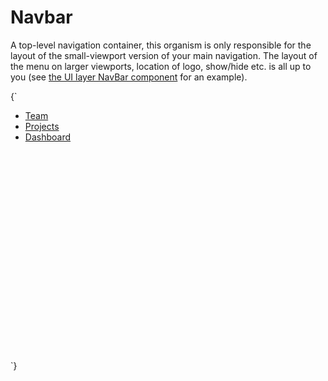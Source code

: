 
<Meta title="Organisms/Navbar" />

# Navbar

A top-level navigation container, this organism is only responsible for the layout of the small-viewport version of your main navigation. The layout of the menu on larger viewports, location of logo, show/hide etc. is all up to you (see [the UI layer NavBar component](/docs/ui-navigation-navbar--navbar) for an example).

<Canvas>
  <Story name="Navbar">
    {`
      <div style="min-height:25rem;">
        <div class="u-relative">
          <ul class="u-flex u-flex-col a-list-reset o-navbar u-padding-s u-bg-gray-80" id="navbar-1">
            <li class="u-margin-s-bottom">
              <a href="/" class="a-button a-button--reversed a-button--large" aria-current="page">Team</a>
            </li>
            <li class="u-margin-s-bottom">
              <a href="/" class="a-button a-button--reversed a-button--large">Projects</a>
            </li>
            <li class="u-margin-s-bottom">
              <a href="/" class="a-button a-button--reversed a-button--large">Dashboard</a>
            </li>
          </ul>
        </div>
      </div>
    `}
  </Story>
</Canvas>
